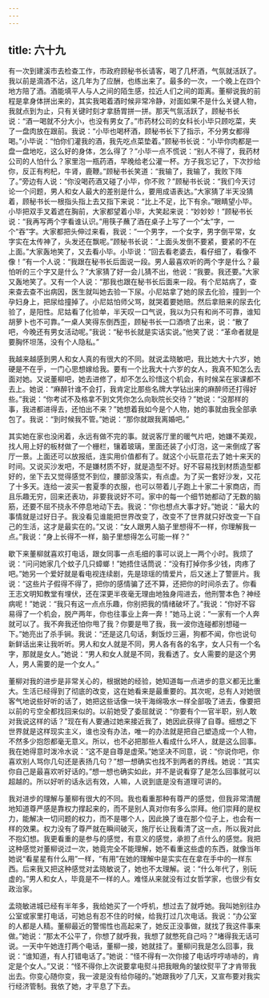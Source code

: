 ```yaml
---
---
---
```

title: 六十九
---



有一次到建溪市去检查工作，市政府顾秘书长请客，喝了几杯酒，气氛就活跃了。我以前是滴酒不沾，这几年为了应酬，也练出来了。最多的一次，一个晚上在四个地方陪了酒。酒能填平人与人之间的陌生感，拉近人们之间的距离。董柳说我的前程是拿身体拼出来的，其实我喝着酒时候非常冷静，对面如果不是什么关键人物，我就点到为止，只有关键时刻才拿肠胃拼一拼。那天气氛活跃了，顾秘书长说：“酒一喝就不分大小，也没有男女了。”市药材公司的女科长小毕只顾吃菜，夹了一盘肉放在跟前。我说：“小毕也喝杯酒，顾秘书长下了指示，不分男女都得喝。”小毕说：“怕你们灌我的酒，我先吃点菜垫着。”顾秘书长说：“小毕你肉都是一盘一盘地吃，这么好的身体，怎么得了？”小毕一点不慌说：“别人不得了，我药材公司的人怕什么？家里泡一瓶药酒，早晚给老公灌一杯。方子我忘记了，下次抄给你，反正有枸杞，牛肾，鹿鞭。”顾秘书长笑道：“我输了，我输了，我败下阵了。”旁边有人说：“你没喝药酒又碰了小毕，你不败？”顾秘书长说：“我们今天讨论一个问题，男人和女人最大的差别是什么，要用成语表达。”大家猜了半天没猜着，顾秘书长一根指头指上去又指下来说：“比上不足，比下有余。”眼睛望小毕。小毕把双手叉着遮在胸前，大家都望着小毕，大笑起来说：“妙妙妙！”顾秘书长说：“我再写两个字看谁认识。”用筷子蘸了酒在桌子上写了一个“太”字，一个“吞”字。大家都把头伸过来看，我说：“一个男字，一个女字，男字倒平常，女字实在太传神了，头发还在飘呢。”顾秘书长说：“上面头发倒不要紧，要紧的不在上面。”大家轰地笑了，又去看小毕。小毕说：“回去看老婆去，看仔细了，看像不像！”有一个人说：“我跟在秘书长后面说一段。男人最喜欢听的两个字是什么？最怕听的三个字又是什么？”大家猜了好一会儿猜不出，他说：“我要。我还要。”大家又轰地笑了。又有一个人说：“那我也跟在秘书长后面来一段。有个尼姑病了，查来查去查不出病因，医生就叫她去验一下尿。小尼姑拿了她的尿去化验，撞到一个孕妇身上，把尿给撞掉了。小尼姑怕师父骂，就哭着要她赔。然后拿赔来的尿去化验了，是阳性。尼姑看了化验单，半天叹一口气说，我以为只有和尚不可靠，谁知胡萝卜也不可靠。”一桌人笑得东倒西歪，顾秘书长一口酒喷了出来，说：“散了吧，今晚还有男女活动呢。”我说：“秘书长就是实话实说。”他笑了说：“革命者就是要胸怀坦荡，没有个人隐私。”

我越来越感到男人和女人真的有很大的不同。就说孟晓敏吧，我比她大十六岁，她硬是不在乎，一门心思想嫁给我。要有一个比我大十六岁的女人，我真不知怎么去面对她。又说董柳吧，她去进修了，却不怎么珍惜这个机会，有时候呆在家课都不去上。她说：“麻醉针谁不会打，我肯定比那些名牌大学钻出来的麻醉师还打得好些。”我说：“你考试不及格拿不到文凭你怎么向耿院长交待？”她说：“没那样的事，我进都进得去，还怕出不来？”她想着我如今是个人物，她的事就由我全部承包了。我说：“到时候我不管。”她说：“那你就跟我离婚吧。”

其实她在家也没闲着，永远有做不完的事。就说客厅里的暖气片吧，她嫌不美观，找人用上好的板材做了一个栅栏，镶着玻璃，里面还装了小灯泡，这一来倒成了客厅一景。上面还可以放报纸，连实用价值都有了。就这个小玩意花去了她十来天的时间。又说买沙发吧，不是嫌材质不好，就是造型不好。好不容易找到材质造型都好的，坐下去又觉得感觉不到位，腰部没落实，有点虚。为了买一套好沙发，又花了十多天。连给一波买一套夏季的衣服，也可以带着儿子跑上十家二十家商店，而且乐趣无穷，回来还表功，非要我说好不可。家中的每一个细节她都动了无数的脑筋，还要不屈不挠永不停息地动下去。我说：“你也想点大事才好。”她说：“最大的事情就是过好日子。我没看见谁能把世界改变了，改变不了世界就只好改变一下自己的生活，这才是最实在的。”又说：“女人跟男人脑子里想得不一样，你理解我一点。”我说：“身上长得不一样，脑子里想得怎么可能一样？”

歇下来董柳就喜欢打电话，跟女同事一点毛细的事可以说上一两个小时。我烦了说：“问问她家几个蚊子几只蟑螂！”她捂住话筒说：“没有打掉你多少钱，肉疼了吧。”她另一个爱好就是看电视连续剧，先是琼瑶的情爱片，后又迷上了警匪片。我说：“这些片子假得不得了，把你的感情骗了还不算，还把你的时间杀去了。你看王志文明知教堂有埋伏，还在深更半夜毫无理由地独身闯进去，他刑警本色？神经病呢！”她说：“我只有这一点点乐趣，你别把我的情绪破坏了。”我说：“你好不容易得了一个机会，脱产两年，你也往事业上奔一奔！”她马上说：“一家有一个人奔就可以了。我不奔我还怕你甩了我？你要是甩了我，我一波你连碰都别想碰一下。”她亮出了杀手锏。我说：“还是这几句话，剩饭炒三遍，狗都不闻，你也说句新鲜话出来让我听听。男人和女人就是不同，男人各有各的名字，女人只有一个名字，那就是女人。”她说：“男人和女人就是不同，我看透了。女人需要的是这个男人，男人需要的是一个女人。”

董柳对我的进步是非常关心的，根据她的经验，她知道每一点进步的意义都无比重大。生活已经得到了彻底的改变，这在她看来是最重要的。其次呢，总有人对她很客气地说些好听的话了，她把这些话像一块干海绵吸水一样全部吸了进去，像要把以前的亏空全都找回来似的。以前她受了委屈就说：“你要有个一官半职，别人敢对我说这样的话？”现在有人要通过她来接近我了，她因此获得了自尊。细想之下世界就是这样现实主义，谁也没有办法，唯一的办法就是把自己塑造成一个人物，不然多少抱怨都毫无意义。所以，也不必把那些人看成什么坏人，就是这么回事。我在她得意时泼冷水说：“这不是自尊是虚荣。”她坚决不同意，说：“你说你吧，你喜欢别人骂你几句还是表扬几句？”想一想确实也找不到两者的界线。她说：“其实你自己是最喜欢听好话的。”想一想也确实如此，并不是说看穿了是怎么回事就可以超越的。所以好听的话永远有效，人嘛，人说到底是没有道理可讲的。

我对进步的理解与董柳有很大的不同。我也看重那种有尊严的感觉，但我非常清醒地知道尊严感是靠权力撑起来的，而不是别人真对你有多么崇拜。他们崇拜的是权力，能解决一切问题的权力，而不是哪个人，因此换了谁在那个位子上，也会有一样的效果。权力没有了尊严就在瞬间破灭，施厅长让我看清了这一点，所以我对此不抱幻想。我更看重的是参与的感觉，有意义的感觉，承担了点什么的感觉。我把这种感觉对董柳说过一次，她竟完全不能理解，她不看重这些虚的东西，就像当年她说“看星星有什么用”一样，“有用”在她的理解中是实实在在拿在手中的一样东西。后来我又把这种感觉对孟晓敏说了，她也不太理解。说：“什么年代了，别玩虚的。”男人和女人，毕竟是不一样的人。难怪从来就没有过女哲学家，也很少有女政治家。

孟晓敏进城已经有半年多，我给她买了一个呼机，想过去了就呼她。我叫她别往办公室或家里打电话，可她总有忍不住的时候，给我打过几次电话。我说：“办公室的人都是人精。董柳最近的警惕性也高起来了，她反正没事做，就找了我这件事来做。”她说：“那太不公平了，你想了就呼我，我想了就憋死自己吗？”堵得我无话可说。一天中午她连打两个电话，董柳一接，她就挂了。董柳问我是怎么回事，我说：“谁知道，有人打错电话了。”她说：“怪不得有一次你接了电话哼哼哧哧的，肯定是个女人。”又说：“怪不得你上次说要拿电熨斗把我眼角的皱纹熨平了才肯带我出去。你变心随你变，我一波是没有给你碰的。”她跟我吵了几天，又宣布要对我实行经济管制。我依了她，才平息了下去。